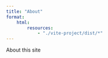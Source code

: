 ```yaml
---
title: "About"
format: 
    html:
        resources: 
            - "./vite-project/dist/*"
---
```


About this site

<div> 
<canvas id="c1"></canvas>
<canvas id="c2"></canvas>
</div>

<script type="module" src="./vite-project/dist/assets/index-cd8dc6a1.js">
    p1();
</script>